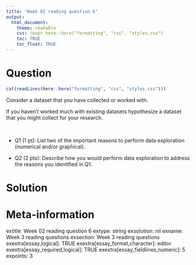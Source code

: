 ```yaml
---
title: "Week 02 reading question 6"
output:  
  html_document:
    theme: readable
    css: !expr here::here("formatting", "css", "styles.css")
    toc: TRUE
    toc_float: TRUE
---
```




Question
========

```r
cat(readLines(here::here("formatting", "css", "styles.css")))
```

<div class="blackborder">
Consider a dataset that you have collected or worked with.

If you haven't worked much with existing datasets hypothesize a dataset that you might collect for your research.</div>

<br>

- Q1 (1 pt):  List two of the important reasons to perform data exploration (numerical and/or graphical).

- Q2 (2 pts): Describe how you would perform data exploration to address the reasons you identified in Q1.


Solution
========





Meta-information
================
extitle: Week 02 reading question 6
extype: string
exsolution: nil
exname: Week 3 reading questions
exsection: Week 3 reading questions
exextra[essay,logical]: TRUE
exextra[essay_format,character]: editor
exextra[essay_required,logical]: TRUE
exextra[essay_fieldlines,numeric]: 5
expoints: 3